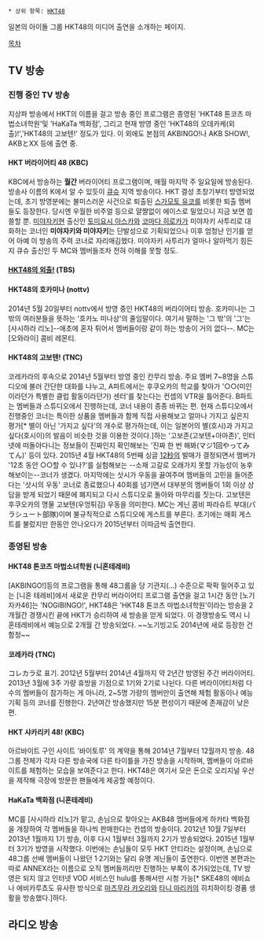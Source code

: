  * 상위 항목: [[HKT48]]

일본의 아이돌 그룹 HKT48의 미디어 출연을 소개하는 페이지.

[[목차]]

== TV 방송 ==
=== 진행 중인 TV 방송 ===
지상파 방송에서 HKT의 이름을 걸고 방송 중인 프로그램은 종영된 'HKT48 톤코츠 마법소녀학원'및 'HaKaTa 백화점', 그리고 현재 방영 중인 'HKT48의 오데카케(외출)!','HKT48의 고보텐!' 정도가 있다. 이 외에도 본점의 AKBINGO!나 AKB SHOW!, AKBとXX 등에 출연 중.

==== HKT 버라이어티 48 (KBC) ====
KBC에서 방송하는 '''월간''' 버라이어티 프로그램이며, 매월 마지막 주 일요일에 방송된다. 방송사 이름의 K에서 알 수 있듯이 [[큐슈]] 지역 방송이다. HKT 결성 초창기부터 방영되었는데, 초기 방영분에는 불미스러운 사건으로 퇴출된 [[스가모토 유코]]를 비롯한 퇴출 멤버들도 등장한다. 당시엔 우월한 비주얼 등으로 얄짤없이 에이스로 밀었으니 지금 보면 씁쓸할 뿐. [[미야자키]]현 출신인 [[토미요시 아스카]]와 [[코마다 히로카]]가 미야자키 사투리로 대화하는 코너인 '''미야자키와 미야자키'''는 단발성으로 기획되었으나 이후 엄청난 인기를 얻어 아예 이 방송의 주력 코너로 자리매김했다. 미야자키 사투리가 얼마나 알아먹기 힘든지 큐슈 출신인 두 MC와 멤버들조차 전혀 이해를 못할 정도.
==== [[HKT48のおでかけ!|HKT48의 외출!]] (TBS) ====

==== HKT48의 호카미나 (nottv) ====
2014년 5월 20일부터 nottv에서 방영 중인 HKT48의 버라이어티 방송. 호카미나는 그 밖의 여러분들을 뜻하는 '호카노 미나상'의 줄임말이다. 여기서 말하는 '그 밖'의 '그'는 [사시하라 리노]--애초에 혼자 튀어서 멤버들이랑 같이 하는 방송이 거의 없다--. MC는 [오와라이] 콤비 레몬티.
==== HKT48의 고보텐! (TNC) ====
코레카라의 후속으로 2014년 5월부터 방영 중인 칸무리 방송. 주요 멤버 7~8명을 스튜디오에 불러 간단한 대화를 나누고, A파트에서는 후쿠오카의 학교를 찾아가 '○○(미인이라던가 특별한 클럽 활동이라던가) 센터'를 찾는다는 컨셉의 VTR을 틀어준다. B파트는 멤버들과 스튜디오에서 진행하는데, 코너 내용이 종종 바뀌는 편. 현재 스튜디오에서 진행중인 코너는 특이한 상품을 멤버들과 함께 직접 사용해보고 얼마나 가지고 싶은지 평가[* 별이 아닌 '가지고 싶다'의 개수로 평가하는데, 이는 일본어의 별(호시)과 가지고 싶다(호시이)의 발음이 비슷한 것을 이용한 것이다.]하는 '고보존(고보텐+아마존)', 인터넷에 떠돌아다니는 정보들이 진짜인지 확인해보는 '진짜 한 번 해봐(マジ1回やってみてん)' 등이 있다. 2015년 4월 HKT48의 5번째 싱글 [[12秒]]의 발매가 결정되면서 멤버가 '12초 동안 ○○할 수 있나?'를 실험해보는 --소재 고갈로 오래가지 못할 가능성이 농후해보이는--코너가 생겼다.
마지막에는 삿시가 우동을 끓여주며 멤버들의 고민을 들어준다는 '삿시의 우동' 코너로 종료했으나 40회를 넘기면서 대부분의 멤버들이 1회 이상 상담을 받게 되었기 때문에 폐지되고 다시 스튜디오로 돌아와 마무리를 짓는다. 고보텐은 후쿠오카의 명물 고보텐(우엉튀김) 우동을 의미한다.  MC는 게닌 콤비 파라슈트 부대(パラシュート部隊)이며 불규칙적으로 스튜디오에 게스트를 부른다. 초기에는 매회 게스트를 불렀지만 한동안 안나오다가 2015년부터 이따금씩 출연한다.
=== 종영된 방송 ===
==== HKT48 톤코츠 마법소녀학원 (니혼테레비) ==== 
[AKBINGO!]등의 프로그램을 통해 48그룹을 당 기관지(...) 수준으로 팍팍 밀어주고 있는 [니혼 테레비]에서 새로운 칸무리 버라이어티 프로그램 출연을 걸고 1시간 동안 [노기자카46]는 'NOGIBINGO!', HKT48은 'HKT48 톤코츠 마법소녀학원'이라는 방송을 2개월간 경쟁시킨 끝에 HKT가 승리하여 새 방송을 얻게 되었다. 이 경쟁방송도 역시 니혼테레비에서 예능으로 2개월 간 방송되었다. ~~노기빙고도 2014년에 새로 등장한 건 함정~~
==== 코레카라 (TNC) ====
コレカラ로 표기. 2012년 5월부터 2014년 4월까지 약 2년간 방영된 주간 버라이어티. 2013년 3월에 3주 가량 휴방을 기점으로 1기와 2기로 나뉜다. 다른 버라이어티처럼 다수의 멤버들이 참가하는 게 아니라, 2~5명 가량의 멤버만이 출연해 체험 활동이나 예능 기획 등의 코너를 진행한다. 2년여간 방송했지만 15분 편성이기 때문에 존재감이 낮은 편.
==== HKT 샤카리키 48! (KBC) ====
아르바이트 구인 사이트 '바이토루' 의 계약을 통해 2014년 7월부터 12월까지 방송. 48그룹 전체가 각자 다른 방송국에 다른 타이틀을 가진 방송을 시작하며, 멤버들이 아르바이트를 체험하는 모습을 보여준다고 한다. HKT48은 여기서 모은 돈으로 오리지널 우산을 제작해 극장에 방문한 팬들에게 제공할 예정이다.
==== HaKaTa 백화점 (니혼테레비) ====
MC를 [사시하라 리노]가 맡고, 손님으로 찾아오는 AKB48 멤버들에게 하카타 백화점을 개장하여 각 멤버들을 하나씩 판매한다는 컨셉의 방송이다. 2012년 10월 7일부터 2013년 1월까지 1기 방송, 이후 다시 1월부터 3월까지 2기가 방송되었다. 2015년 1월부터 3기가 방영을 시작했다. 이번에는 손님들이 모두 HKT 안티라는 설정이며, 손님으로 48그룹 선배 멤버들이 나왔던 1·2기와는 달리 유명 게닌들이 출연한다. 이번엔 본편과는 따로 ANNEX라는 이름으로 오직 멤버들끼리만 진행하는 부록이 추가되었는데, TV 방영은 되지 않고 인터넷 VOD 서비스인 hulu를 통해서만 시청 가능[* SKE48의 에비쇼나 에비카루쵸도 유사한 방식으로 [[마츠무라 카오리]]와 [[타니 마리카]]의 히치하이킹·경품 생활을 방송했다.]하다.

== 라디오 방송 ==
